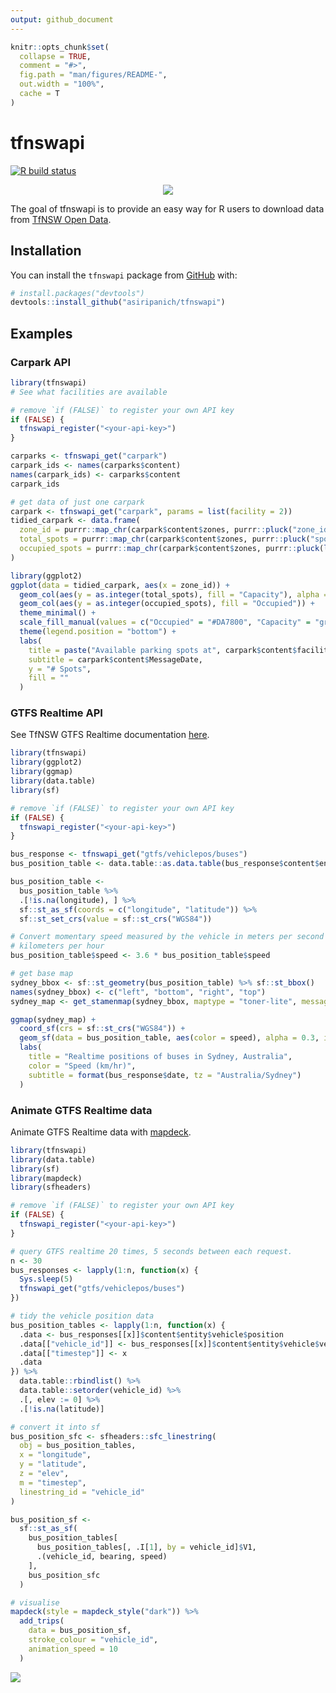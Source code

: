 ```yaml
---
output: github_document
---
```


<!-- README.md is generated from README.Rmd. Please edit that file -->

```r
knitr::opts_chunk$set(
  collapse = TRUE,
  comment = "#>",
  fig.path = "man/figures/README-",
  out.width = "100%",
  cache = T
)
```

# tfnswapi

<!-- badges: start -->
[![R build status](https://github.com/asiripanich/tfnswapi/workflows/R-CMD-check/badge.svg)](https://github.com/asiripanich/tfnswapi/actions)
<!-- badges: end -->

<p align="center">
  <img src="https://pbs.twimg.com/media/DadjxdeUwAA5Uxb?format=jpg&name=medium" />
</p>

The goal of tfnswapi is to provide an easy way for R users to download data from [TfNSW Open Data](https://opendata.transport.nsw.gov.au/).

## Installation

You can install the `tfnswapi` package from [GitHub](https://github.com/asiripanich/tfnswapi) with:

``` r
# install.packages("devtools")
devtools::install_github("asiripanich/tfnswapi")
```

## Examples

### Carpark API

```r
library(tfnswapi)
# See what facilities are available

# remove `if (FALSE)` to register your own API key
if (FALSE) {
  tfnswapi_register("<your-api-key>")
}

carparks <- tfnswapi_get("carpark")
carpark_ids <- names(carparks$content)
names(carpark_ids) <- carparks$content
carpark_ids

# get data of just one carpark
carpark <- tfnswapi_get("carpark", params = list(facility = 2))
tidied_carpark <- data.frame(
  zone_id = purrr::map_chr(carpark$content$zones, purrr::pluck("zone_id")),
  total_spots = purrr::map_chr(carpark$content$zones, purrr::pluck("spots")),
  occupied_spots = purrr::map_chr(carpark$content$zones, purrr::pluck(list("occupancy", "total")))
)

library(ggplot2)
ggplot(data = tidied_carpark, aes(x = zone_id)) +
  geom_col(aes(y = as.integer(total_spots), fill = "Capacity"), alpha = 0.3) +
  geom_col(aes(y = as.integer(occupied_spots), fill = "Occupied")) +
  theme_minimal() +
  scale_fill_manual(values = c("Occupied" = "#DA7800", "Capacity" = "grey60")) +
  theme(legend.position = "bottom") +
  labs(
    title = paste("Available parking spots at", carpark$content$facility_name),
    subtitle = carpark$content$MessageDate,
    y = "# Spots",
    fill = ""
  )
```

### GTFS Realtime API

See TfNSW GTFS Realtime documentation [here](https://opendata.transport.nsw.gov.au/sites/default/files/TfNSW_GTFS_Realtime_Buses_Technical_Doc.pdf).

```r
library(tfnswapi)
library(ggplot2)
library(ggmap)
library(data.table)
library(sf)

# remove `if (FALSE)` to register your own API key
if (FALSE) {
  tfnswapi_register("<your-api-key>")
}

bus_response <- tfnswapi_get("gtfs/vehiclepos/buses")
bus_position_table <- data.table::as.data.table(bus_response$content$entity$vehicle$position)

bus_position_table <-
  bus_position_table %>%
  .[!is.na(longitude), ] %>%
  sf::st_as_sf(coords = c("longitude", "latitude")) %>%
  sf::st_set_crs(value = sf::st_crs("WGS84"))

# Convert momentary speed measured by the vehicle in meters per second to
# kilometers per hour
bus_position_table$speed <- 3.6 * bus_position_table$speed

# get base map
sydney_bbox <- sf::st_geometry(bus_position_table) %>% sf::st_bbox()
names(sydney_bbox) <- c("left", "bottom", "right", "top")
sydney_map <- get_stamenmap(sydney_bbox, maptype = "toner-lite", messaging = FALSE)

ggmap(sydney_map) +
  coord_sf(crs = sf::st_crs("WGS84")) +
  geom_sf(data = bus_position_table, aes(color = speed), alpha = 0.3, inherit.aes = FALSE) +
  labs(
    title = "Realtime positions of buses in Sydney, Australia",
    color = "Speed (km/hr)",
    subtitle = format(bus_response$date, tz = "Australia/Sydney")
  )
```

### Animate GTFS Realtime data

Animate GTFS Realtime data with [mapdeck](https://symbolixau.github.io/mapdeck/index.html).

``` r
library(tfnswapi)
library(data.table)
library(sf)
library(mapdeck)
library(sfheaders)

# remove `if (FALSE)` to register your own API key
if (FALSE) {
  tfnswapi_register("<your-api-key>")
}

# query GTFS realtime 20 times, 5 seconds between each request.
n <- 30
bus_responses <- lapply(1:n, function(x) {
  Sys.sleep(5)
  tfnswapi_get("gtfs/vehiclepos/buses")
})

# tidy the vehicle position data
bus_position_tables <- lapply(1:n, function(x) {
  .data <- bus_responses[[x]]$content$entity$vehicle$position
  .data[["vehicle_id"]] <- bus_responses[[x]]$content$entity$vehicle$vehicle$id
  .data[["timestep"]] <- x
  .data
}) %>%
  data.table::rbindlist() %>%
  data.table::setorder(vehicle_id) %>%
  .[, elev := 0] %>%
  .[!is.na(latitude)]

# convert it into sf
bus_position_sfc <- sfheaders::sfc_linestring(
  obj = bus_position_tables,
  x = "longitude",
  y = "latitude",
  z = "elev",
  m = "timestep",
  linestring_id = "vehicle_id"
)

bus_position_sf <-
  sf::st_as_sf(
    bus_position_tables[
      bus_position_tables[, .I[1], by = vehicle_id]$V1,
      .(vehicle_id, bearing, speed)
    ],
    bus_position_sfc
  )

# visualise
mapdeck(style = mapdeck_style("dark")) %>%
  add_trips(
    data = bus_position_sf,
    stroke_colour = "vehicle_id",
    animation_speed = 10
  )
```

![](man/figures/animated-gtfsr-sydney.gif)
